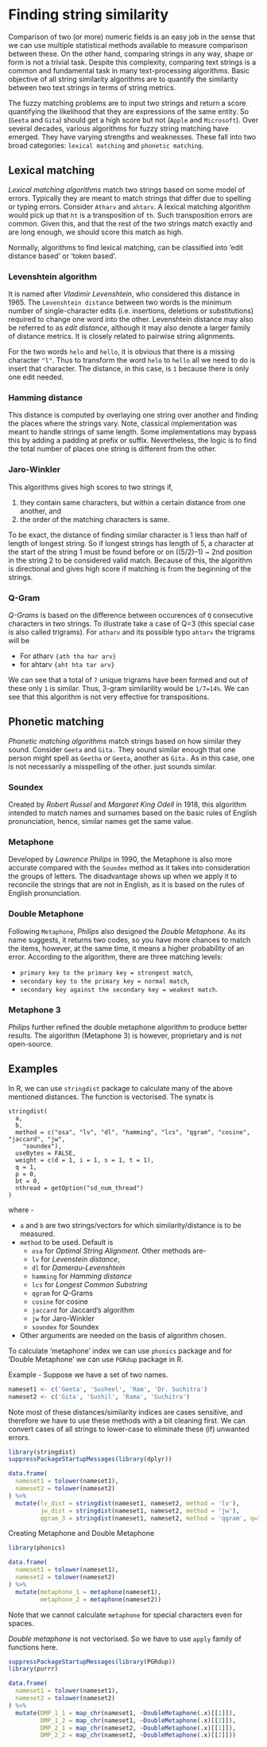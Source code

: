 # Finding string similarity 

Comparison of two (or more) numeric fields is an easy job in the sense that we can use multiple statistical methods available to measure comparison between these.  On the other hand, comparing strings in any way, shape or form is not a trivial task.  Despite this complexity, comparing text strings is a common and fundamental task in many text-processing algorithms.  Basic objective of all string similarity algorithms are to quantify the similarity between two text strings in terms of string metrics.   

The fuzzy matching problems are to input two strings and return a score quantifying the likelihood that they are expressions of the same entity. So (`Geeta` and `Gita`) should get a high score but not (`Apple` and `Microsoft`).  Over several decades, various algorithms for fuzzy string matching have emerged. They have varying strengths and weaknesses. These fall into two broad categories: `lexical matching` and `phonetic matching`.

## Lexical matching
*Lexical matching algorithms* match two strings based on some model of errors. Typically they are meant to match strings that differ due to spelling or typing errors. Consider `Atharv` and `ahtarv`. A lexical matching algorithm would pick up that `ht` is a transposition of `th`.  Such transposition errors are common. Given this, and that the rest of the two strings match exactly and are long enough, we should score this match as high. 

Normally, algorithms to find lexical matching, can be classified into 'edit distance based' or 'token based'.

### Levenshtein algorithm
It is named after *Vladimir Levenshtein*, who considered this distance in 1965. The `Levenshtein distance` between two words is the minimum number of single-character edits (i.e. insertions, deletions or substitutions) required to change one word into the other.  Levenshtein distance may also be referred to as *edit distance*, although it may also denote a larger family of distance metrics. It is closely related to pairwise string alignments.  

For the two words `helo` and `hello`, it is obvious that there is a missing character `"l"`. Thus to transform the word `helo` to `hello` all we need to do is insert that character. The distance, in this case, is `1` because there is only one edit needed.

### Hamming distance
This distance is computed by overlaying one string over another and finding the places where the strings vary. Note, classical implementation was meant to handle strings of same length. Some implementations may bypass this by adding a padding at prefix or suffix. Nevertheless, the logic is to find the total number of places one string is different from the other. 

### Jaro-Winkler
This algorithms gives high scores to two strings if, 

1. they contain same characters, but within a certain distance from one another, and 
2. the order of the matching characters is same. 

To be exact, the distance of finding similar character is 1 less than half of length of longest string. So if longest strings has length of 5, a character at the start of the string 1 must be found before or on ((5/2)–1) ~ 2nd position in the string 2 to be considered valid match. Because of this, the algorithm is directional and gives high score if matching is from the beginning of the strings. 

### Q-Gram
*Q-Grams* is based on the difference between occurences of `Q` consecutive characters in two strings.  To illustrate take a case of Q=3 (this special case is also called trigrams).  For `atharv` and its possible typo `ahtarv` the trigrams will be

- For atharv `{ath tha har arv}`
- for ahtarv `{aht hta tar arv}`

We can see that a total of `7` unique trigrams have been formed and out of these only `1` is similar.  Thus, 3-gram similarility would be `1/7=14%`.  We can see that this algorithm is not very effective for transpositions.

## Phonetic matching
*Phonetic matching algorithms* match strings based on how similar they sound. Consider `Geeta` and `Gita.` They sound similar enough that one person might spell as `Geetha` or `Geeta`, another as `Gita.` As in this case, one is not necessarily a misspelling of the other. just sounds similar.

### Soundex
Created by *Robert Russel* and *Margaret King Odell* in 1918, this algorithm intended to match names and surnames based on the basic rules of English pronunciation, hence, similar names get the same value.

### Metaphone

Developed by *Lawrence Philips* in 1990, the Metaphone is also more accurate compared with the `Soundex` method as it takes into consideration the groups of letters. The disadvantage shows up when we apply it to reconcile the strings that are not in English, as it is based on the rules of English pronunciation.

### Double Metaphone

Following `Metaphone`, *Philips* also designed the *Double Metaphone*. As its name suggests, it returns two codes, so you have more chances to match the items, however, at the same time, it means a higher probability of an error. According to the algorithm, there are three matching levels: 

- `primary key to the primary key = strongest match`, 
- `secondary key to the primary key = normal match`, 
- `secondary key against the secondary key = weakest match`.

### Metaphone 3

*Philips* further refined the double metaphone algorithm to produce better results.  The algorithm (Metaphone 3) is however, proprietary and is not open-source.

## Examples

In R, we can use `stringdist` package to calculate many of the above mentioned distances.  The function is vectorised.  The synatx is 

```
stringdist(
  a,
  b,
  method = c("osa", "lv", "dl", "hamming", "lcs", "qgram", "cosine", "jaccard", "jw",
    "soundex"),
  useBytes = FALSE,
  weight = c(d = 1, i = 1, s = 1, t = 1),
  q = 1,
  p = 0,
  bt = 0,
  nthread = getOption("sd_num_thread")
)
```

where -

- `a` and `b` are two strings/vectors for which similarity/distance is to be measured.
- `method` to be used.  Default is 
    + `osa` for *Optimal String Alignment*.  Other methods are-
    + `lv` for *Levenstein distance*, 
    + `dl` for *Damerau-Levenshtein*
    + `hamming` for *Hamming distance*
    + `lcs` for *Longest Common Substring*
    + `qgram` for Q-Grams
    + `cosine` for cosine 
    + `jaccard` for Jaccard's algorithm
    + `jw` for Jaro-Winkler
    + `soundex` for Soundex
- Other arguments are needed on the basis of algorithm chosen.


To calculate 'metaphone' index we can use `phonics` package and for 'Double Metaphone' we can use `PGRdup` package in R.

Example - Suppose we have a set of two names.
```r
nameset1 <- c('Geeta', 'Susheel', 'Ram', 'Dr. Suchitra')
nameset2 <- c('Gita', 'Sushil', 'Rama', 'Suchitra')
```

Note most of these distances/similarity indices are cases sensitive, and therefore we have to use these methods with a bit cleaning first.  We can convert cases of all strings to lower-case to eliminate these (if) unwanted errors.

```r
library(stringdist)
suppressPackageStartupMessages(library(dplyr))

data.frame(
  nameset1 = tolower(nameset1),
  nameset2 = tolower(nameset2)
) %>% 
  mutate(lv_dist = stringdist(nameset1, nameset2, method = 'lv'),
         jw_dist = stringdist(nameset1, nameset2, method = 'jw'),
         qgram_3 = stringdist(nameset1, nameset2, method = 'qgram', q=3))
```

Creating Metaphone and Double Metaphone
```r
library(phonics)

data.frame(
  nameset1 = tolower(nameset1),
  nameset2 = tolower(nameset2)
) %>% 
  mutate(metaphone_1 = metaphone(nameset1),
         metaphone_2 = metaphone(nameset2))
```
Note that we cannot calculate `metaphone` for special characters even for spaces.

*Double metaphone* is not vectorised.  So we have to use `apply` family of functions here.

```r
suppressPackageStartupMessages(library(PGRdup))
library(purrr)

data.frame(
  nameset1 = tolower(nameset1),
  nameset2 = tolower(nameset2)
) %>% 
  mutate(DMP_1_1 = map_chr(nameset1, ~DoubleMetaphone(.x)[[1]]),
         DMP_1_2 = map_chr(nameset1, ~DoubleMetaphone(.x)[[2]]),
         DMP_2_1 = map_chr(nameset2, ~DoubleMetaphone(.x)[[1]]),
         DMP_2_2 = map_chr(nameset2, ~DoubleMetaphone(.x)[[2]]))
```

